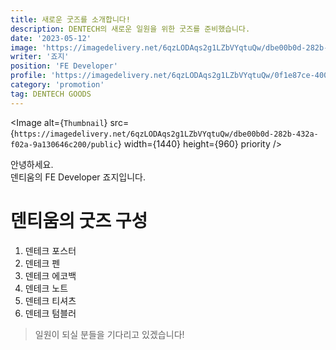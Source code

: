 ```yaml
---
title: 새로운 굿즈를 소개합니다!
description: DENTECH의 새로운 일원을 위한 굿즈를 준비했습니다.
date: '2023-05-12'
image: 'https://imagedelivery.net/6qzLODAqs2g1LZbVYqtuQw/dbe00b0d-282b-432a-f02a-9a130646c200/public'
writer: '죠지'
position: 'FE Developer'
profile: 'https://imagedelivery.net/6qzLODAqs2g1LZbVYqtuQw/0f1e87ce-400b-40bf-787d-ea3f2fc20900/public'
category: 'promotion'
tag: DENTECH GOODS
---
```


<Image
  alt={`Thumbnail`}
  src={`https://imagedelivery.net/6qzLODAqs2g1LZbVYqtuQw/dbe00b0d-282b-432a-f02a-9a130646c200/public`}
  width={1440}
  height={960}
  priority
/>

안녕하세요.<br/>
덴티움의 FE Developer 죠지입니다.

# 덴티움의 굿즈 구성

1. 덴테크 포스터
2. 덴테크 펜
3. 덴테크 에코백
4. 덴테크 노트
5. 덴테크 티셔츠
6. 덴테크 텀블러

> 일원이 되실 분들을 기다리고 있겠습니다!
